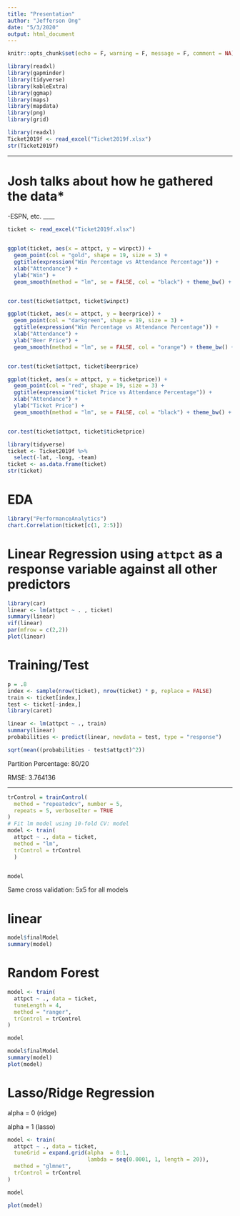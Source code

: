 ```yaml
---
title: "Presentation"
author: "Jefferson Ong"
date: "5/3/2020"
output: html_document
---
```


```r
knitr::opts_chunk$set(echo = F, warning = F, message = F, comment = NA)
```

```r
library(readxl)
library(gapminder)
library(tidyverse)
library(kableExtra)
library(ggmap)
library(maps)
library(mapdata)
library(png)
library(grid)
```


```r
library(readxl)
Ticket2019f <- read_excel("Ticket2019f.xlsx")
str(Ticket2019f)
```

____

# Josh talks about how he gathered the data*

-ESPN, etc. 
____


```r
ticket <- read_excel("Ticket2019f.xlsx")
  
```


```r
ggplot(ticket, aes(x = attpct, y = winpct)) + 
  geom_point(col = "gold", shape = 19, size = 3) +
  ggtitle(expression("Win Percentage vs Attendance Percentage")) + 
  xlab("Attendance") +
  ylab("Win") + 
  geom_smooth(method = "lm", se = FALSE, col = "black") + theme_bw() + theme(plot.title = element_text(hjust = 0.5))


cor.test(ticket$attpct, ticket$winpct)
```

```r
ggplot(ticket, aes(x = attpct, y = beerprice)) + 
  geom_point(col = "darkgreen", shape = 19, size = 3) +
  ggtitle(expression("Win Percentage vs Attendance Percentage")) + 
  xlab("Attendance") +
  ylab("Beer Price") + 
  geom_smooth(method = "lm", se = FALSE, col = "orange") + theme_bw() + theme(plot.title = element_text(hjust = 0.5))


cor.test(ticket$attpct, ticket$beerprice)
```

```r
ggplot(ticket, aes(x = attpct, y = ticketprice)) + 
  geom_point(col = "red", shape = 19, size = 3) +
  ggtitle(expression("ticket Price vs Attendance Percentage")) + 
  xlab("Attendance") +
  ylab("Ticket Price") + 
  geom_smooth(method = "lm", se = FALSE, col = "black") + theme_bw() + theme(plot.title = element_text(hjust = 0.5))


cor.test(ticket$attpct, ticket$ticketprice)
```


```r
library(tidyverse)
ticket <- Ticket2019f %>%
  select(-lat, -long, -team)
ticket <- as.data.frame(ticket)
str(ticket)
```

# EDA

```r
library("PerformanceAnalytics")
chart.Correlation(ticket[c(1, 2:5)])
```



# Linear Regression using `attpct` as a response variable against all other predictors

```r
library(car)
linear <- lm(attpct ~ . , ticket)
summary(linear)
vif(linear)
par(mfrow = c(2,2))
plot(linear)
```



# Training/Test

```r
p = .8
index <- sample(nrow(ticket), nrow(ticket) * p, replace = FALSE)
train <- ticket[index,]
test <- ticket[-index,]
library(caret)

linear <- lm(attpct ~ ., train)
summary(linear)
probabilities <- predict(linear, newdata = test, type = "response")

sqrt(mean((probabilities - test$attpct)^2))
```

Partition Percentage: 80/20

RMSE: 3.764136

_________


```r
trControl = trainControl(
  method = "repeatedcv", number = 5,
  repeats = 5, verboseIter = TRUE
)
# Fit lm model using 10-fold CV: model
model <- train(
  attpct ~ ., data = ticket,
  method = "lm",
  trControl = trControl
  )


model
```

Same cross validation: 5x5 for all models

# linear

```r
model$finalModel 
summary(model)
```


# Random Forest

 

```r
model <- train(
  attpct ~ ., data = ticket,
  tuneLength = 4,
  method = "ranger",
  trControl = trControl
)

model
```

```r
model$finalModel 
summary(model)
plot(model)
```

# Lasso/Ridge Regression

alpha = 0 (ridge)

alpha = 1 (lasso)


```r
model <- train(
  attpct ~ ., data = ticket,
  tuneGrid = expand.grid(alpha  = 0:1, 
                         lambda = seq(0.0001, 1, length = 20)),
  method = "glmnet",
  trControl = trControl
)

model
```

```r
plot(model)
```
























